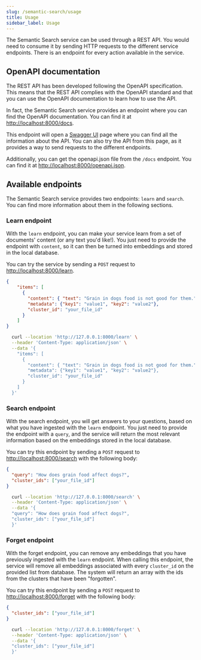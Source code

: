 ```yaml
---
slug: /semantic-search/usage
title: Usage
sidebar_label: Usage
---
```



The Semantic Search service can be used through a REST API. You would need to consume it by sending HTTP requests to the different service endpoints. There is an endpoint for every action available in the service.

## OpenAPI documentation

The REST API has been developed following the OpenAPI specification. This means that the REST API complies with the OpenAPI standard and that you can use the OpenAPI documentation to learn how to use the API. 

In fact, the Semantic Search service provides an endpoint where you can find the OpenAPI documentation. You can find it at [http://localhost:8000/docs](http://localhost:8000/docs).

This endpoint will open a [Swagger UI](https://swagger.io/) page where you can find all the information about the API. You can also try the API from this page, as it provides a way to send requests to the different endpoints.

Additionally, you can get the openapi.json file from the `/docs` endpoint. You can find it at [http://localhost:8000/openapi.json](http://localhost:8000/openapi.json).

## Available endpoints

The Semantic Search service provides two endpoints: `learn` and `search`. You can find more information about them in the following sections.

### Learn endpoint

With the `learn` endpoint, you can make your service learn from a set of documents' content (or any text you'd like!). You
just need to provide the endpoint with `content`, so it can then be turned into embeddings and stored in the local database.

You can try the service by sending a `POST` request to [http://localhost:8000/learn](http://localhost:8000/learn).

<Tabs groupId="api-request">
<TabItem value="json" label="JSON Body" default>

```json
{
    "items": [
      {
        "content": { "text": "Grain in dogs food is not good for them."},      
        "metadata": {"key1": "value1", "key2": "value2"},
        "cluster_id": "your_file_id"
      }
    ]
}
```

</TabItem>
<TabItem value="curl" label="CURL Request">

```bash
  curl --location 'http://127.0.0.1:8000/learn' \
  --header 'Content-Type: application/json' \
  --data '{
    "items": [
      {
        "content": { "text": "Grain in dogs food is not good for them."},      
        "metadata": {"key1": "value1", "key2": "value2"},
        "cluster_id": "your_file_id"
      }
    ]
  }'
```

  </TabItem>
</Tabs>


### Search endpoint

With the search endpoint, you will get answers to your questions, based on what you have ingested with
the `learn` endpoint. You just need to provide the endpoint with a `query`, and the service will return the most
relevant information based on the embeddings stored in the local database.

You can try this endpoint by sending a `POST` request to [http://localhost:8000/search](http://localhost:8000/search) with the following body:

<Tabs groupId="api-request">
<TabItem value="json" label="JSON Body" default>

```json
{
  "query": "How does grain food affect dogs?",
  "cluster_ids": ["your_file_id"]
}
```

</TabItem>
<TabItem value="curl" label="CURL Request">

```bash
  curl --location 'http://127.0.0.1:8000/search' \
  --header 'Content-Type: application/json' \
  --data '{
  "query": "How does grain food affect dogs?",
  "cluster_ids": ["your_file_id"]
  }'
```

  </TabItem>
</Tabs>

### Forget endpoint

With the forget endpoint, you can remove any embeddings that you have previously ingested with the `learn` endpoint. When calling this endpoint, the service will remove all embeddings associated with every `cluster_id` on the provided list from database. The system will return an array with the ids from the clusters that have been "forgotten".

You can try this endpoint by sending a `POST` request to [http://localhost:8000/forget](http://localhost:8000/forget) with the following body:

<Tabs groupId="api-request">
<TabItem value="json" label="JSON Body" default>

```json
{
  "cluster_ids": ["your_file_id"]
}
```

</TabItem>
<TabItem value="curl" label="CURL Request">

```bash
  curl --location 'http://127.0.0.1:8000/forget' \
  --header 'Content-Type: application/json' \
  --data '{
  "cluster_ids": ["your_file_id"]
  }'
```

  </TabItem>
</Tabs>